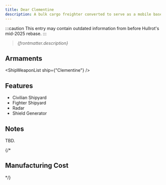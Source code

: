 ```yaml
---
title: Dear Clementine
description: A bulk cargo freighter converted to serve as a mobile base of operations for Communard forces in Taypan. Most civilian components have been stripped in favor of a long-range accelerator cannon and fighter bays.
---
```


:::caution
This entry may contain outdated information from before Hullrot's mid-2025 rebase.
:::

> *{frontmatter.description}*


## Armaments

<ShipWeaponList ship={"Clementine"} />

## Features

* Civilian Shipyard
* Fighter Shipyard
* Radar
* Shield Generator


## Notes

TBD.


{/*
## Manufacturing Cost

<ShipManufacturingCost shipName={frontmatter.title} />
*/}
